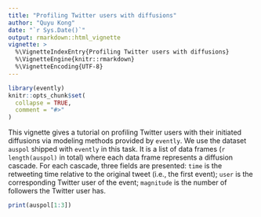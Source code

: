 ```yaml
---
title: "Profiling Twitter users with diffusions"
author: "Quyu Kong"
date: "`r Sys.Date()`"
output: rmarkdown::html_vignette
vignette: >
  %\VignetteIndexEntry{Profiling Twitter users with diffusions}
  %\VignetteEngine{knitr::rmarkdown}
  %\VignetteEncoding{UTF-8}
---
```


```r
library(evently)
knitr::opts_chunk$set(
  collapse = TRUE,
  comment = "#>"
)
```

This vignette gives a tutorial on profiling Twitter users with their initiated diffusions via modeling methods provided by `evently`. 
We use the dataset `auspol` shipped with `evently` in this task. It is a list of data frames (`r length(auspol)` in total) where each data frame represents a diffusion cascade. For each cascade, three fields are presented: `time` is the retweeting time relative to the original tweet (i.e., the first event); `user` is the corresponding Twitter user of the event;  `magnitude` is the number of followers the Twitter user has.

```r
print(auspol[1:3])
```

